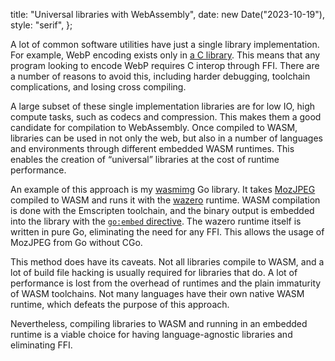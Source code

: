   title: "Universal libraries with WebAssembly",
  date: new Date("2023-10-19"),
  style: "serif",
};

A lot of common software utilities have just a single library implementation. For example, WebP encoding exists only in [a C library](https://chromium.googlesource.com/webm/libwebp). This means that any program looking to encode WebP requires C interop through FFI. There are a number of reasons to avoid this, including harder debugging, toolchain complications, and losing cross compiling.

A large subset of these single implementation libraries are for low IO, high compute tasks, such as codecs and compression. This makes them a good candidate for compilation to WebAssembly. Once compiled to WASM, libraries can be used in not only the web, but also in a number of languages and environments through different embedded WASM runtimes. This enables the creation of “universal” libraries at the cost of runtime performance.

An example of this approach is my [wasmimg](https://github.com/yklcs/wasmimg) Go library. It takes [MozJPEG](https://github.com/mozilla/mozjpeg) compiled to WASM and runs it with the [wazero](https://github.com/tetratelabs/wazero) runtime. WASM compilation is done with the Emscripten toolchain, and the binary output is embedded into the library with the [`go:embed` directive](https://pkg.go.dev/embed). The wazero runtime itself is written in pure Go, eliminating the need for any FFI. This allows the usage of MozJPEG from Go without CGo.

This method does have its caveats. Not all libraries compile to WASM, and a lot of build file hacking is usually required for libraries that do. A lot of performance is lost from the overhead of runtimes and the plain immaturity of WASM toolchains. Not many languages have their own native WASM runtime, which defeats the purpose of this approach.

Nevertheless, compiling libraries to WASM and running in an embedded runtime is a viable choice for having language-agnostic libraries and eliminating FFI.
